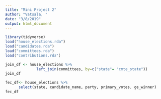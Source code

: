 ```yaml
---
title: "Mini Project 2"
author: "Vatsala, "
date: "3/8/2019"
output: html_document
---
```


```r
library(tidyverse)
load("house_elections.rda")
load("candidates.rda")
load("committees.rda")
load("contributions.rda")
```

```r
join_df <- house_elections %>%
              left_join(committees, by=c("state"= "cmte_state"))
join_df
```

```r
fec_df<- house_elections %>%
      select(state, candidate_name, party, primary_votes, ge_winner)
fec_df
```


